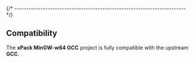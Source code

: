 
{/* ------------------------------------------------------------------------ */}

## Compatibility

The **xPack MinGW-w64 GCC** project is fully compatible with the upstream
**GCC**.
